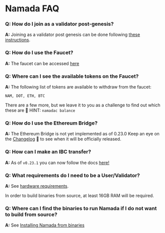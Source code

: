 # Namada FAQ

### **Q: How do I join as a validator post-genesis?**

**A:** Joining as a validator post genesis can be done following [these instructions](../../operators/validators/post-genesis-validator-setup.mdx).

### **Q: How do I use the Faucet?**
    
**A:** The faucet can be accessed [here](https://faucet.heliax.click)

### **Q: Where can I see the available tokens on the Faucet?**
    
**A:** The following list of tokens are available to withdraw from the faucet:
    
`NAM, DOT, ETH, BTC`

There are a few more, but we leave it to you as a challenge to find out which these are 🤔 
HINT: `namadac balance`

### **Q: How do I use the Ethereum Bridge?**
    
**A:** The Ethereum Bridge is not yet implemented as of 0.23.0 Keep an eye on the [Changelog](https://github.com/anoma/namada/tree/main/.changelog) 👀 to see when it will be officially released.

### **Q: How can I make an IBC transfer?**
    
**A:** As of `v0.23.1` you can now follow the docs [here!](../../users/ibc.mdx)

### **Q: What requirements do I need to be a User/Validator?**

**A:**  See [hardware requirements](../../operators/hardware.mdx).

In order to build binaries from source, at least 16GB RAM will be required.

### **Q: Where can I find the binaries to run Namada if I do not want to build from source?**

**A:** See [Installing Namada from binaries](../../introduction/install/binaries.mdx)
